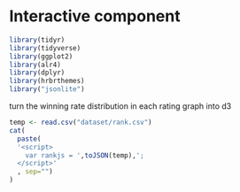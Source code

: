 # Interactive component


```r
library(tidyr)
library(tidyverse)
library(ggplot2)
library(alr4)
library(dplyr)
library(hrbrthemes)
library("jsonlite")
```

turn the winning rate distribution in each rating graph into d3
```r
temp <- read.csv("dataset/rank.csv")
cat(
  paste(
  '<script>
    var rankjs = ',toJSON(temp),';
  </script>'
  , sep="")
)
```
<script src="https://d3js.org/d3.v6.js"></script>
<div id="my_dataviz"></div>


<script>
// set the dimensions and margins of the graph
var margin = {top: 10, right: 30, bottom: 30, left: 40},
    width = 460 - margin.left - margin.right,
    height = 400 - margin.top - margin.bottom;

// append the svg object to the body of the page
var svg = d3.select("#my_dataviz")
  .append("svg")
    .attr("width", width + margin.left + margin.right)
    .attr("height", height + margin.top + margin.bottom)
  .append("g")
    .attr("transform",
          "translate(" + margin.left + "," + margin.top + ")");

console.log(rankjs)
// get the data
var plot = function(data) {

  // X axis: scale and draw:
  var x = d3.scaleLinear()
      .domain([0, 1])     // can use this instead of 1000 to have the max of data: d3.max(data, function(d) { return +d.price })
      .range([0, width]);
  svg.append("g")
      .attr("transform", "translate(0," + height + ")")
      .call(d3.axisBottom(x));
  
  // set the parameters for the histogram
  var histogram = d3.histogram()
      .value(function(d) { return d.winning_rate; })   // I need to give the vector of value
      .domain(x.domain())  // then the domain of the graphic
      .thresholds(x.ticks(70)); // then the numbers of bins

  // And apply this function to data to get the bins
  var bins = histogram(data);

  // Y axis: scale and draw:
  var y = d3.scaleLinear()
      .range([height, 0]);
      y.domain([0, d3.max(bins, function(d) { return d.length; })]);   // d3.hist has to be called before the Y axis obviously
  svg.append("g")
      .call(d3.axisLeft(y));
  // append the bar rectangles to the svg element
  svg.selectAll("rect")
      .data(bins)
      .enter()
      .append("rect")
        .attr("x", 1)
        .attr("transform", function(d) { return "translate(" + x(d.x0) + "," + y(d.length) + ")"; })
        .attr("width", function(d) { return x(d.x1) - x(d.x0) -1 ; })
        .attr("height", function(d) { return height - y(d.length); })
        .style("fill", "#69b3a2")

}

plot(rankjs)
</script>
